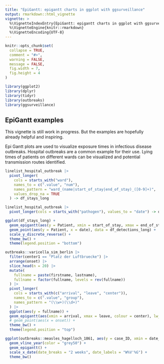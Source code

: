 ```yaml
---
title: "EpiGantt: epigantt charts in ggplot with ggsurveillance"
output: rmarkdown::html_vignette
vignette: >
  %\VignetteIndexEntry{EpiGantt: epigantt charts in ggplot with ggsurveillance}
  %\VignetteEngine{knitr::rmarkdown}
  %\VignetteEncoding{UTF-8}
---
```


```r
knitr::opts_chunk$set(
  collapse = TRUE,
  comment = "#>",
  warning = FALSE,
  message = FALSE,
  fig.width = 7,
  fig.height = 4
)
```

```r
library(ggplot2)
library(dplyr)
library(tidyr)
library(outbreaks)
library(ggsurveillance)
```

## EpiGantt examples
This vignette is still work in progress. But the examples are hopefully already helpful and inspiring.

Epi Gantt plots are used to visualize exposure times in infectious disease outbreaks. Hospital outbreaks are a common example for their use.
Lying times of patients on different wards can be visualized and potential transmission routes identified. 


```r
linelist_hospital_outbreak |>
  pivot_longer(
    cols = starts_with("ward"),
    names_to = c(".value", "num"),
    names_pattern = "ward_(name|start_of_stay|end_of_stay)_([0-9]+)",
    values_drop_na = TRUE
  ) -> df_stays_long

linelist_hospital_outbreak |>
  pivot_longer(cols = starts_with("pathogen"), values_to = "date") -> df_detections_long

ggplot(df_stays_long) +
  geom_epigantt(aes(y = Patient, xmin = start_of_stay, xmax = end_of_stay, color = name)) +
  geom_point(aes(y = Patient, x = date), data = df_detections_long) +
  scale_y_discrete_reverse() +
  theme_bw() +
  theme(legend.position = "bottom")
```


```r
outbreaks::varicella_sim_berlin |>
  filter(center1 == "Platz der Luftbruecke") |>
  arrange(onset) |>
  slice_head(n = 20) |>
  mutate(
    fullname = paste(firstname, lastname),
    fullname = factor(fullname, levels = rev(fullname))
  ) |>
  pivot_longer(
    cols = starts_with(c("arrival", "leave", "center")),
    names_to = c(".value", "group"),
    names_pattern = "(\\w+)(\\d+)"
  ) |>
  ggplot(aes(y = fullname)) +
  geom_epigantt(aes(xmin = arrival, xmax = leave, colour = center), lw_scaling_factor = 100) + # linewidth = 4
  # geom_point(aes(x = onset)) +
  theme_bw() +
  theme(legend.position = "top")
```

```r
ggplot(outbreaks::measles_hagelloch_1861, aes(y = case_ID, xmin = date_of_prodrome, xmax = date_of_rash, fill = class)) +
  geom_vline_year(color = "grey50") +
  geom_epigantt() +
  scale_x_date(date_breaks = "2 weeks", date_labels = "W%V'%G") +
  theme_bw()
```
